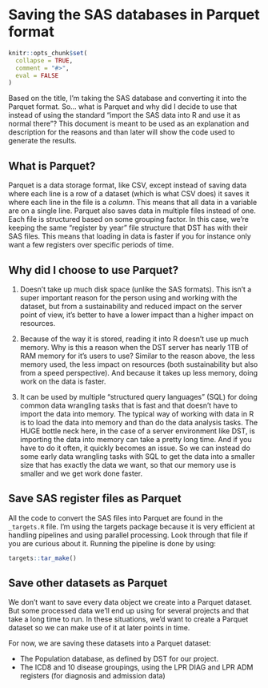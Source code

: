 # Saving the SAS databases in Parquet format

```{r, include = FALSE}
knitr::opts_chunk$set(
  collapse = TRUE,
  comment = "#>",
  eval = FALSE
)
```

Based on the title, I'm taking the SAS database and converting it into
the Parquet format. So... what is Parquet and why did I decide to use
that instead of using the standard "import the SAS data into R and use
it as normal there"? This document is meant to be used as an explanation
and description for the reasons and than later will show the code used
to generate the results.

## What is Parquet?

Parquet is a data storage format, like CSV, except instead of saving
data where each line is a row of a dataset (which is what CSV does) it
saves it where each line in the file is a *column*. This means that all
data in a variable are on a single line. Parquet also saves data in
multiple files instead of one. Each file is structured based on some
grouping factor. In this case, we're keeping the same "register by year"
file structure that DST has with their SAS files. This means that
loading in data is faster if you for instance only want a few registers
over specific periods of time.

## Why did I choose to use Parquet?

1.  Doesn't take up much disk space (unlike the SAS formats). This isn't
    a super important reason for the person using and working with the
    dataset, but from a sustainability and reduced impact on the server
    point of view, it's better to have a lower impact than a higher
    impact on resources.

2.  Because of the way it is stored, reading it into R doesn't use up
    much memory. Why is this a reason when the DST server has nearly 1TB
    of RAM memory for it's users to use? Similar to the reason above,
    the less memory used, the less impact on resources (both
    sustainability but also from a speed perspective). And because it
    takes up less memory, doing work on the data is faster.

3.  It can be used by multiple "structured query languages" (SQL) for
    doing common data wrangling tasks that is fast and that doesn't have
    to import the data into memory. The typical way of working with data
    in R is to load the data into memory and than do the data analysis
    tasks. The HUGE bottle neck here, in the case of a server
    environment like DST, is importing the data into memory can take a
    pretty long time. And if you have to do it often, it quickly becomes
    an issue. So we can instead do some early data wrangling tasks with
    SQL to get the data into a smaller size that has exactly the data we
    want, so that our memory use is smaller and we get work done faster.

## Save SAS register files as Parquet

All the code to convert the SAS files into Parquet are found in the
`_targets.R` file. I'm using the targets package because it is very
efficient at handling pipelines and using parallel processing. Look
through that file if you are curious about it. Running the pipeline is
done by using:

```{r}
targets::tar_make()
```

## Save other datasets as Parquet

We don't want to save every data object we create into a Parquet
dataset. But some processed data we'll end up using for several projects
and that take a long time to run. In these situations, we'd want to
create a Parquet dataset so we can make use of it at later points in
time.

For now, we are saving these datasets into a Parquet dataset:

-   The Population database, as defined by DST for our project.
-   The ICD8 and 10 disease groupings, using the LPR DIAG and LPR ADM
    registers (for diagnosis and admission data)
